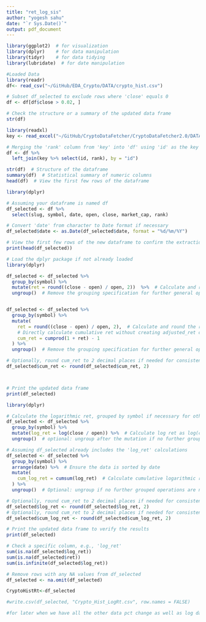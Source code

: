 ```yaml
---
title: "ret_log_sis"
author: "yogesh sahu"
date: "`r Sys.Date()`"
output: pdf_document
---
```


```r
library(ggplot2)  # for visualization
library(dplyr)    # for data manipulation
library(tidyr)    # for data tidying
library(lubridate)  # for date manipulation
```

```r
#Loaded Data 
library(readr)
df<- read_csv("~/GitHub/EDA_Crypto/DATA/crypto_hist.csv")
```

```r
# Subset df_selected to exclude rows where 'close' equals 0
df <- df[df$close > 0.02, ]

# Check the structure or a summary of the updated data frame
str(df)
```


```r
library(readxl)
key <- read_excel("~/GitHub/CryptoDataFetcher/CryptoDataFetcher2.0/DATA/Keys/MasterDataKey.xlsx")
```

```r
# Merging the 'rank' column from 'key' into 'df' using 'id' as the key
df <- df %>%
  left_join(key %>% select(id, rank), by = "id")
```

```r
str(df)  # Structure of the dataframe
summary(df)  # Statistical summary of numeric columns
head(df)  # View the first few rows of the dataframe
```

```r
library(dplyr)

# Assuming your dataframe is named df
df_selected <- df %>%
  select(slug, symbol, date, open, close, market_cap, rank)

# Convert 'date' from character to Date format if necessary
df_selected$date <- as.Date(df_selected$date, format = "%d/%m/%Y")

# View the first few rows of the new dataframe to confirm the extraction
print(head(df_selected))
```



```r

# Load the dplyr package if not already loaded
library(dplyr)

df_selected <- df_selected %>%
  group_by(symbol) %>%
  mutate(ret = round((close - open) / open, 2))  %>%  # Calculate and round the ret
  ungroup()  # Remove the grouping specification for further general operations


df_selected <- df_selected %>%
  group_by(symbol) %>%
  mutate(
    ret = round((close - open) / open, 2),  # Calculate and round the ret
    # Directly calculate cumulative ret without creating adjusted_ret column
    cum_ret = cumprod(1 + ret) - 1
  ) %>%
  ungroup()  # Remove the grouping specification for further general operations

# Optionally, round cum_ret to 2 decimal places if needed for consistency
df_selected$cum_ret <- round(df_selected$cum_ret, 2)



# Print the updated data frame
print(df_selected)
```






```r
library(dplyr)

# Calculate the logarithmic ret, grouped by symbol if necessary for other analyses
df_selected <- df_selected %>%
  group_by(symbol) %>%
  mutate(log_ret = log(close / open)) %>%  # Calculate log ret as log(close/open)
  ungroup()  # optional: ungroup after the mutation if no further grouped operations

# Assuming df_selected already includes the 'log_ret' calculations
df_selected <- df_selected %>%
  group_by(symbol) %>%
  arrange(date) %>%  # Ensure the data is sorted by date
  mutate(
    cum_log_ret = cumsum(log_ret)  # Calculate cumulative logarithmic ret
  ) %>%
  ungroup()  # Optional: ungroup if no further grouped operations are needed

# Optionally, round cum_ret to 2 decimal places if needed for consistency
df_selected$log_ret <- round(df_selected$log_ret, 2)
# Optionally, round cum_ret to 2 decimal places if needed for consistency
df_selected$cum_log_ret <- round(df_selected$cum_log_ret, 2)

# Print the updated data frame to verify the results
print(df_selected)

```

```r
# Check a specific column, e.g., 'log_ret'
sum(is.na(df_selected$log_ret))
sum(is.na(df_selected$ret))
sum(is.infinite(df_selected$log_ret))
```
```r
# Remove rows with any NA values from df_selected
df_selected <- na.omit(df_selected)
```


```r
CryptoHistRt<-df_selected
```


```r
#write.csv(df_selected, "Crypto_Hist_LogRt.csv", row.names = FALSE)
```

```r
#for later when we have all the other data pct change as well as log date structureed like MoM or DoD
```



